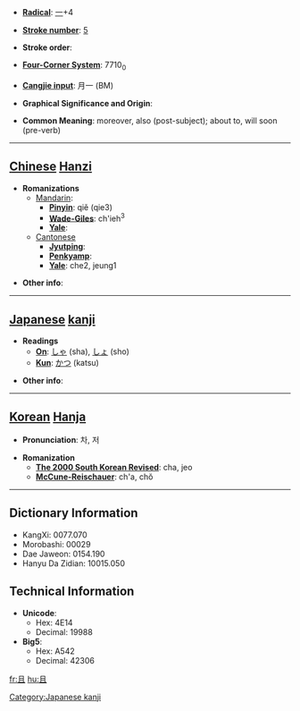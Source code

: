 * '''[[Wiktionary:Chinese radical index| Radical]]''': [[Wiktionary:Chinese radical index 一|一]]+4

* '''[[Wiktionary:Chinese total strokes index|Stroke number]]''': [[Wiktionary:Chinese total strokes index 5|5]]

* '''Stroke order''': 

* '''[[Wiktionary:Chinese four corner index|Four-Corner System]]''': 7710<sub>0</sub>

* '''[[Wiktionary:Chinese Cangjie index|Cangjie input]]''': 月一 (BM)

* '''Graphical Significance and Origin''': 

* '''Common Meaning''': moreover, also (post-subject); about to, will soon (pre-verb)

----

== [[Chinese]] [[Hanzi]] ==

* '''Romanizations'''
** [[Mandarin]]:
*** '''[[Pinyin]]''': qiě (qie3)
*** '''[[Wade-Giles]]''': ch'ieh<sup>3</sup>
*** '''[[Yale]]''': 
**[[Cantonese]]
***'''[[Jyutping]]''':
***'''[[Penkyamp]]''': 
***'''[[Yale]]''': che2, jeung1

* '''Other info''': 

----

== [[Japanese]] [[kanji]] ==

* '''Readings'''
** '''[[On]]''': [[しゃ]] (sha), [[しょ]] (sho)
** '''[[Kun]]''': [[かつ]] (katsu)

* '''Other info''':  

----

== [[Korean]] [[Hanja]] ==

* '''Pronunciation''': 차, 저

* '''Romanization'''
** '''[[The 2000 South Korean Revised Romanization|The 2000 South Korean Revised]]''': cha, jeo
** '''[[McCune-Reischauer]]''': ch'a, chŏ

----

== Dictionary Information ==

* KangXi: 0077.070
* Morobashi: 00029
* Dae Jaweon: 0154.190
* Hanyu Da Zidian: 10015.050

== Technical Information ==

* '''Unicode''':
** Hex: 4E14
** Decimal: 19988
* '''Big5''':
** Hex: A542
** Decimal: 42306

[[Category:Japanese kanji]]

[[fr:且]]
[[hu:且]]